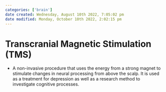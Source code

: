 ```yaml
---
categories: ['brain']
date created: Wednesday, August 10th 2022, 7:05:02 pm
date modified: Monday, October 10th 2022, 2:02:15 pm
---
```


# Transcranial Magnetic Stimulation (TMS)
- A non-invasive procedure that uses the energy from a strong magnet to stimulate changes in neural processing from above the scalp. It is used as a treatment for depression as well as a research method to investigate cognitive processes.



